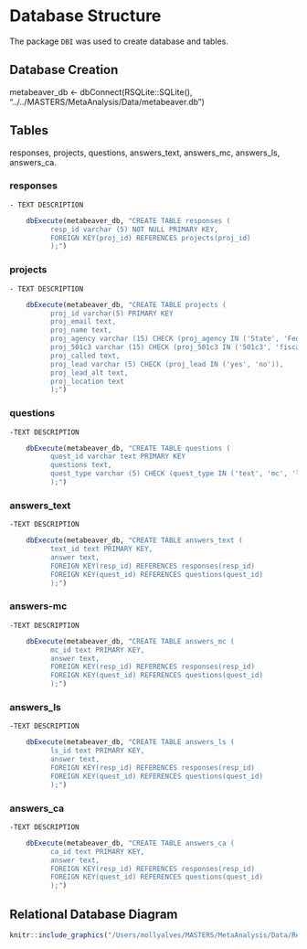 # Database Structure

The package `DBI` was used to create database and tables.

## Database Creation

metabeaver_db <- dbConnect(RSQLite::SQLite(), "../../MASTERS/MetaAnalysis/Data/metabeaver.db")

## Tables

responses, 
projects, 
questions, 
answers_text, 
answers_mc, 
answers_ls, 
answers_ca.

### responses 
 
    - TEXT DESCRIPTION

```r
    dbExecute(metabeaver_db, "CREATE TABLE responses (
          resp_id varchar (5) NOT NULL PRIMARY KEY,
          FOREIGN KEY(proj_id) REFERENCES projects(proj_id)
          );")
```

### projects

    - TEXT DESCRIPTION

```r
    dbExecute(metabeaver_db, "CREATE TABLE projects (
          proj_id varchar(5) PRIMARY KEY
          proj_email text,
          proj_name text,
          proj_agency varchar (15) CHECK (proj_agency IN ('State', 'Federal', 'Tribal', 'Non Profit', 'For Profit')),
          proj_501c3 varchar (15) CHECK (proj_501c3 IN ('501c3', 'fiscal sponsor')),
          proj_called text,
          proj_lead varchar (5) CHECK (proj_lead IN ('yes', 'no')),
          proj_lead_alt text,
          proj_location text
          );")
```

### questions

    -TEXT DESCRIPTION

```r
    dbExecute(metabeaver_db, "CREATE TABLE questions (
          quest_id varchar text PRIMARY KEY
          questions text,
          quest_type varchar (5) CHECK (quest_type IN ('text', 'mc', 'ls', 'ca')),
          );")
```

### answers_text

    -TEXT DESCRIPTION

```r
    dbExecute(metabeaver_db, "CREATE TABLE answers_text (
          text_id text PRIMARY KEY,
          answer text,
          FOREIGN KEY(resp_id) REFERENCES responses(resp_id)
          FOREIGN KEY(quest_id) REFERENCES questions(quest_id)
          );")
```

### answers-mc

    -TEXT DESCRIPTION

```r
    dbExecute(metabeaver_db, "CREATE TABLE answers_mc (
          mc_id text PRIMARY KEY,
          answer text,
          FOREIGN KEY(resp_id) REFERENCES responses(resp_id)
          FOREIGN KEY(quest_id) REFERENCES questions(quest_id)
          );")
```

### answers_ls

    -TEXT DESCRIPTION

```r
    dbExecute(metabeaver_db, "CREATE TABLE answers_ls (
          ls_id text PRIMARY KEY,
          answer text,
          FOREIGN KEY(resp_id) REFERENCES responses(resp_id)
          FOREIGN KEY(quest_id) REFERENCES questions(quest_id)
          );")
```

### answers_ca

    -TEXT DESCRIPTION

```r
    dbExecute(metabeaver_db, "CREATE TABLE answers_ca (
          ca_id text PRIMARY KEY,
          answer text,
          FOREIGN KEY(resp_id) REFERENCES responses(resp_id)
          FOREIGN KEY(quest_id) REFERENCES questions(quest_id)
          );")
```


## Relational Database Diagram

```r
knitr::include_graphics("/Users/mollyalves/MASTERS/MetaAnalysis/Data/ReproDat_Assignment3.pdf")
```
